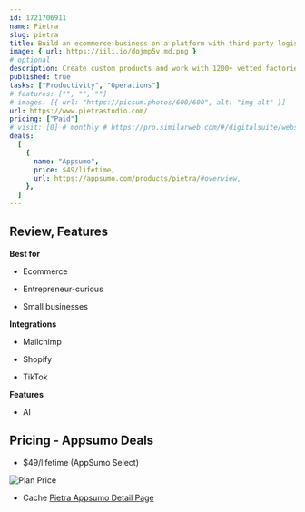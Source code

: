 ```yaml
---
id: 1721706911
name: Pietra
slug: pietra
title: Build an ecommerce business on a platform with third-party logistics, manufacturing, and design tools
image: { url: https://iili.io/dojmp5v.md.png }
# optional
description: Create custom products and work with 1200+ vetted factories to bring your vision to lifeAccess reduced fulfillment rates at $1.15 per order for unlimited picks
published: true
tasks: ["Productivity", "Operations"]
# features: ["", "", ""]
# images: [{ url: "https://picsum.photos/600/600", alt: "img alt" }]
url: https://www.pietrastudio.com/
pricing: ["Paid"]
# visit: [0] # monthly # https://pro.similarweb.com/#/digitalsuite/websiteanalysis/home
deals:
  [
    {
      name: "Appsumo",
      price: $49/lifetime,
      url: https://appsumo.com/products/pietra/#overview,
    },
  ]
---
```


## Review, Features

**Best for**

- Ecommerce

- Entrepreneur-curious

- Small businesses

**Integrations**

- Mailchimp

- Shopify

- TikTok

**Features**

- AI

## Pricing - Appsumo Deals

- $49/lifetime (AppSumo Select)

<Img src="https://iili.io/dolUlVf.png" alt="Plan Price" />

- Cache [Pietra Appsumo Detail Page](https://iili.io/dolUhNe.png)
